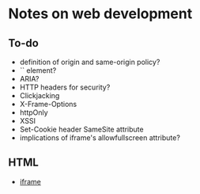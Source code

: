 = Notes on web development =

== To-do ==

* definition of origin and same-origin policy?
* `<base>` element?
* ARIA?
* HTTP headers for security?
* Clickjacking
* X-Frame-Options
* httpOnly
* XSSI
* Set-Cookie header SameSite attribute
* implications of iframe's allowfullscreen attribute?


== HTML ==

* [[iframe]]
